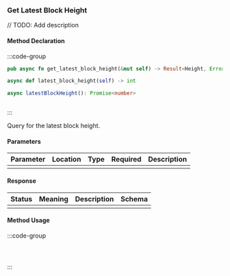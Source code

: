 ### Get Latest Block Height

// TODO: Add description

#### Method Declaration

:::code-group

```rust [Rust]
pub async fn get_latest_block_height(&mut self) -> Result<Height, Error>
```

```python [Python]
async def latest_block_height(self) -> int
```

```typescript [TypeScript]
async latestBlockHeight(): Promise<number>
```

```url [API]
```

:::

Query for the latest block height.

#### Parameters

| Parameter | Location | Type  | Required | Description |
| --------- | -------- | ----- | -------- | ----------- |
|           |          |       |          |             |

#### Response

| Status | Meaning | Description | Schema |
| ------ | ------- | ----------- | ------ |
|        |         |             |        |

#### Method Usage

:::code-group

```rust [Rust]
```

```python [Python]

```

```typescript [TypeScript]

```

:::

